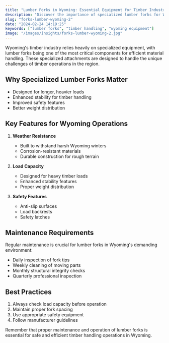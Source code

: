 ```yaml
---
title: "Lumber Forks in Wyoming: Essential Equipment for Timber Industry"
description: "Discover the importance of specialized lumber forks for Wyoming's timber industry and material handling operations."
slug: "forks-lumber-wyoming-2"
date: "2024-02-24 14:19:25"
keywords: ["lumber forks", "timber handling", "wyoming equipment"]
image: "/images/insights/forks-lumber-wyoming-2.jpg"
---
```


Wyoming's timber industry relies heavily on specialized equipment, with lumber forks being one of the most critical components for efficient material handling. These specialized attachments are designed to handle the unique challenges of timber operations in the region.

## Why Specialized Lumber Forks Matter

- Designed for longer, heavier loads
- Enhanced stability for timber handling
- Improved safety features
- Better weight distribution

## Key Features for Wyoming Operations

1. **Weather Resistance**
   - Built to withstand harsh Wyoming winters
   - Corrosion-resistant materials
   - Durable construction for rough terrain

2. **Load Capacity**
   - Designed for heavy timber loads
   - Enhanced stability features
   - Proper weight distribution

3. **Safety Features**
   - Anti-slip surfaces
   - Load backrests
   - Safety latches

## Maintenance Requirements

Regular maintenance is crucial for lumber forks in Wyoming's demanding environment:

- Daily inspection of fork tips
- Weekly cleaning of moving parts
- Monthly structural integrity checks
- Quarterly professional inspection

## Best Practices

1. Always check load capacity before operation
2. Maintain proper fork spacing
3. Use appropriate safety equipment
4. Follow manufacturer guidelines

Remember that proper maintenance and operation of lumber forks is essential for safe and efficient timber handling operations in Wyoming. 
